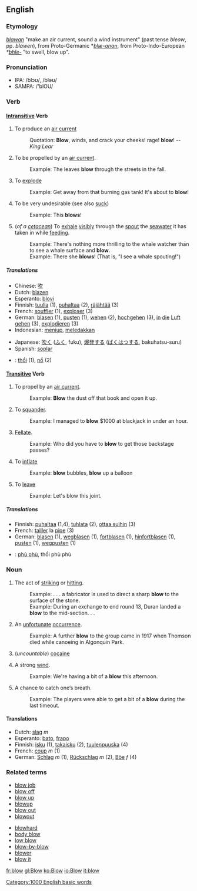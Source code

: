==English==

===Etymology===
{{OE.}} ''[[blawan]]'' "make an air current, sound a wind instrument" (past tense ''bleow'', pp. ''blawen''), from Proto-Germanic *''[[blæ-anan]]'', from Proto-Indo-European ''*[[bhle-]]'' "to swell, blow up".

===Pronunciation===
*IPA: /blɔʊ/, /bləʊ/
*SAMPA: /'blOU/

===Verb===
{{irregverb|'''to blow'''|'''[[blows]]'''|'''[[blew]]'''|'''[[blown]]'''|'''[[blowing]]'''}}
====[[Intransitive]] Verb====

# To produce an [[air current]]
#:Quotation: '''Blow''', winds, and crack your cheeks! rage! '''blow'''! -- ''King Lear''
# To be propelled by an [[air current]].
#:Example:  The leaves '''blow''' through the streets in the fall.
# To [[explode]]
#:Example:  Get away from that burning gas tank!  It's about to '''blow'''!
# {{slang}} To be very undesirable (see also [[suck]])
#:Example: This '''blows'''!
# (''of a [[cetacean]]'') To [[exhale]] [[visibly]] through the [[spout]] the [[seawater]] it has taken in while [[feeding]].
#:Example:  There's nothing more thrilling to the whale watcher than to see a whale surface and '''blow'''.
#:Example:  There she '''blows'''! (That is, "I see a whale spouting!")

=====Translations=====
{{checktrans}}
{{top}}
*Chinese: [[吹]]
*Dutch: [[blazen]]
*Esperanto: [[blovi]]
*Finnish: [[tuulla]] (1), [[puhaltaa]] (2), [[räjähtää]] (3)
*French: [[souffler]] (1), [[exploser]] (3)
*German: [[blasen]] (1), [[pusten]] (1), [[wehen]] (2), [[hochgehen]] (3), [[in]] [[die]] [[Luft]] [[gehen]] (3), [[explodieren]] (3)
*Indonesian: [[tiup|meniup]], [[ledak|meledakkan]]
{{mid}}
*Japanese: [[吹く]] ([[ふく]], fuku), [[爆発]]する ([[ばくはつ]]する, bakuhatsu-suru)
*Spanish: [[soplar]]
*{{vi}}: [[thổi]] (1), [[nổ]] (2)
{{bottom}}

====[[Transitive]] Verb====

# To propel by an [[air current]].
#:Example:  '''Blow''' the dust off that book and open it up.
# To [[squander]].
#:Example:  I managed to '''blow''' $1000 at blackjack in under an hour.
# {{vulgar}} [[Fellate]].
#:Example:  Who did you have to '''blow''' to get those backstage passes?
# To [[inflate]]
#:Example:  '''blow''' bubbles, '''blow''' up a balloon
# To [[leave]]
#:Example:  Let's blow this joint.

=====Translations=====
{{checktrans}}
{{top}}
*Finnish: [[puhaltaa]] (1,4), [[tuhlata]] (2), [[ottaa suihin]] (3)
*French: [[tailler]] la [[pipe]] (3)
*German: [[blasen]] (1), [[wegblasen]] (1), [[fortblasen]] (1), [[hinfortblasen]] (1), [[pusten]] (1), [[wegpusten]] (1)
{{mid}}
*{{vi}}: [[phù phù]], thổi phù phù
{{bottom}}

===Noun===
{{sb|'''blow'''|'''[[blows]]'''}}

# The act of [[striking]] or [[hit]]ting.
#:Example:  . . . a fabricator is used to direct a sharp '''blow''' to the surface of the stone.
#:Example:  During an exchange to end round 13, Duran landed a '''blow''' to the mid-section. . .
# An [[unfortunate]] [[occurrence]].
#:Example:  A further '''blow''' to the group came in 1917 when Thomson died while canoeing in Algonquin Park.
# {{slang}} (''uncountable'') [[cocaine]]
# A strong [[wind]].
#:Example:  We're having a bit of a '''blow''' this afternoon.
# {{colloquial}} A chance to catch one’s breath.
#:Example:  The players were able to get a bit of a '''blow''' during the last timeout.

====Translations====
{{checktrans}}
{{top}}
*Dutch: [[slag]] ''m''
*Esperanto: [[bato]], [[frapo]]
*Finnish: [[isku]] (1), [[takaisku]] (2), [[tuulenpuuska]] (4)
*French: [[coup]] ''m'' (1)
*German: [[Schlag]] ''m'' (1), [[Rückschlag]] ''m'' (2), [[Böe]] ''f'' (4)
{{mid}}
{{bottom}}

===Related terms===
{{top}}
*[[blow job]]
*[[blow off]]
*[[blow up]]
*[[blowup]]
*[[blow out]]
*[[blowout]]
{{mid}}
*[[blowhard]]
*[[body blow]]
*[[low blow]]
*[[blow-by-blow]]
*[[blower]]
*[[blow it]]
{{bottom}}

[[Category:1000 English basic words]]

[[fr:blow]]
[[gl:Blow]]
[[ko:Blow]]
[[io:Blow]]
[[it:blow]]